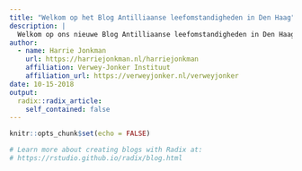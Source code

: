 ```yaml
---
title: "Welkom op het Blog Antilliaanse leefomstandigheden in Den Haag"
description: |
  Welkom op ons nieuwe Blog Antilliaanse leefomstandigheden in Den Haag. Met dit blog vertelt jullie over nieuwe inzichten op dit terrein!
author:
  - name: Harrie Jonkman 
    url: https://harriejonkman.nl/harriejonkman
    affiliation: Verwey-Jonker Instituut
    affiliation_url: https://verweyjonker.nl/verweyjonker
date: 10-15-2018
output:
  radix::radix_article:
    self_contained: false
---
```


```r
knitr::opts_chunk$set(echo = FALSE)

# Learn more about creating blogs with Radix at:
# https://rstudio.github.io/radix/blog.html

```



